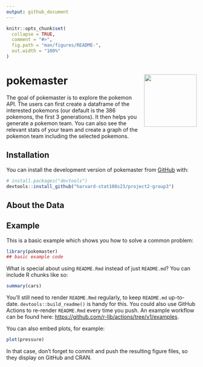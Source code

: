 ```yaml
---
output: github_document
---
```


<!-- README.md is generated from README.Rmd. Please edit that file -->

```r
knitr::opts_chunk$set(
  collapse = TRUE,
  comment = "#>",
  fig.path = "man/figures/README-",
  out.width = "100%"
)
```


# pokemaster <img src="pokemaster.png" align="right" height="139" />

<!-- badges: start -->
<!-- badges: end -->

The goal of pokemaster is to explore the pokemon API. The users can first create a dataframe of the interested pokemons (our default is the 386 pokemons, the first 3 generations). It then helps you generate a pokemon team. You can also see the relevant stats of your team and create a graph of the pokemon team including the selected pokemons.

## Installation

You can install the development version of pokemaster from [GitHub](https://github.com/) with:

``` r
# install.packages("devtools")
devtools::install_github("harvard-stat108s23/project2-group3")
```

## About the Data



## Example

This is a basic example which shows you how to solve a common problem:

```r
library(pokemaster)
## basic example code
```

What is special about using `README.Rmd` instead of just `README.md`? You can include R chunks like so:

```r
summary(cars)
```

You'll still need to render `README.Rmd` regularly, to keep `README.md` up-to-date. `devtools::build_readme()` is handy for this. You could also use GitHub Actions to re-render `README.Rmd` every time you push. An example workflow can be found here: <https://github.com/r-lib/actions/tree/v1/examples>.

You can also embed plots, for example:

```r
plot(pressure)
```

In that case, don't forget to commit and push the resulting figure files, so they display on GitHub and CRAN.

